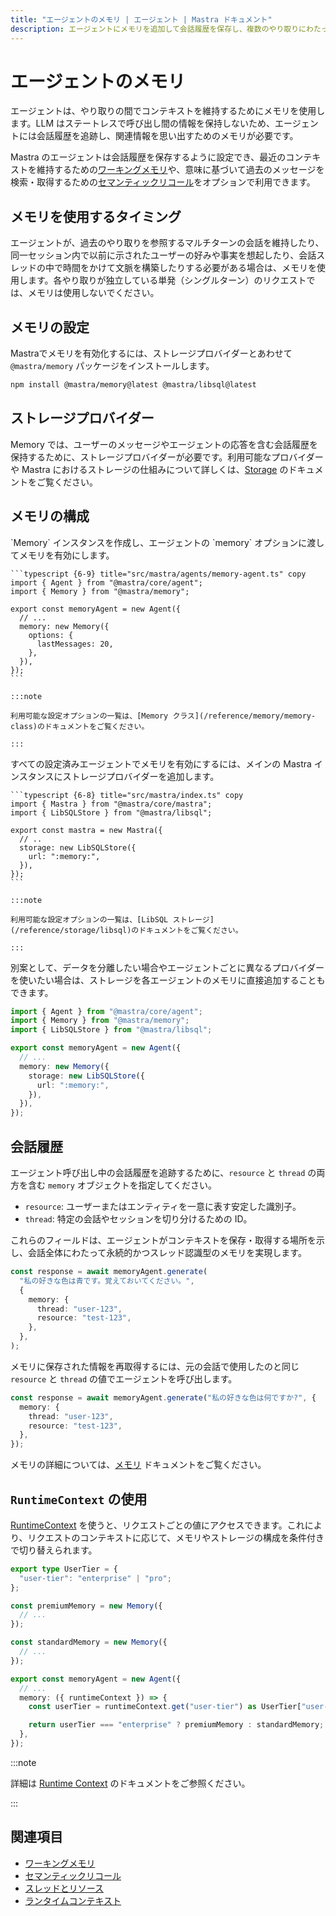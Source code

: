 ```yaml
---
title: "エージェントのメモリ | エージェント | Mastra ドキュメント"
description: エージェントにメモリを追加して会話履歴を保存し、複数のやり取りにわたってコンテキストを維持する方法を学びます。
---
```




# エージェントのメモリ

エージェントは、やり取りの間でコンテキストを維持するためにメモリを使用します。LLM はステートレスで呼び出し間の情報を保持しないため、エージェントには会話履歴を追跡し、関連情報を思い出すためのメモリが必要です。

Mastra のエージェントは会話履歴を保存するように設定でき、最近のコンテキストを維持するための[ワーキングメモリ](../memory/working-memory)や、意味に基づいて過去のメッセージを検索・取得するための[セマンティックリコール](../memory/semantic-recall)をオプションで利用できます。

## メモリを使用するタイミング

エージェントが、過去のやり取りを参照するマルチターンの会話を維持したり、同一セッション内で以前に示されたユーザーの好みや事実を想起したり、会話スレッドの中で時間をかけて文脈を構築したりする必要がある場合は、メモリを使用します。各やり取りが独立している単発（シングルターン）のリクエストでは、メモリは使用しないでください。

## メモリの設定

Mastraでメモリを有効化するには、ストレージプロバイダーとあわせて `@mastra/memory` パッケージをインストールします。

```bash npm2yarn copy
npm install @mastra/memory@latest @mastra/libsql@latest
```


## ストレージプロバイダー

Memory では、ユーザーのメッセージやエージェントの応答を含む会話履歴を保持するために、ストレージプロバイダーが必要です。利用可能なプロバイダーや Mastra におけるストレージの仕組みについて詳しくは、[Storage](/docs/server-db/storage) のドキュメントをご覧ください。

## メモリの構成

<Steps>
  <StepItem>
    `Memory` インスタンスを作成し、エージェントの `memory` オプションに渡してメモリを有効にします。

    ```typescript {6-9} title="src/mastra/agents/memory-agent.ts" copy
    import { Agent } from "@mastra/core/agent";
    import { Memory } from "@mastra/memory";

    export const memoryAgent = new Agent({
      // ...
      memory: new Memory({
        options: {
          lastMessages: 20,
        },
      }),
    });
    ```

    :::note

    利用可能な設定オプションの一覧は、[Memory クラス](/reference/memory/memory-class)のドキュメントをご覧ください。

    :::
  </StepItem>

  <StepItem>
    すべての設定済みエージェントでメモリを有効にするには、メインの Mastra インスタンスにストレージプロバイダーを追加します。

    ```typescript {6-8} title="src/mastra/index.ts" copy
    import { Mastra } from "@mastra/core/mastra";
    import { LibSQLStore } from "@mastra/libsql";

    export const mastra = new Mastra({
      // ..
      storage: new LibSQLStore({
        url: ":memory:",
      }),
    });
    ```

    :::note

    利用可能な設定オプションの一覧は、[LibSQL ストレージ](/reference/storage/libsql)のドキュメントをご覧ください。

    :::
  </StepItem>
</Steps>

別案として、データを分離したい場合やエージェントごとに異なるプロバイダーを使いたい場合は、ストレージを各エージェントのメモリに直接追加することもできます。

```typescript {7-10} title="src/mastra/agents/memory-agent.ts" copy
import { Agent } from "@mastra/core/agent";
import { Memory } from "@mastra/memory";
import { LibSQLStore } from "@mastra/libsql";

export const memoryAgent = new Agent({
  // ...
  memory: new Memory({
    storage: new LibSQLStore({
      url: ":memory:",
    }),
  }),
});
```


## 会話履歴

エージェント呼び出し中の会話履歴を追跡するために、`resource` と `thread` の両方を含む `memory` オブジェクトを指定してください。

* `resource`: ユーザーまたはエンティティを一意に表す安定した識別子。
* `thread`: 特定の会話やセッションを切り分けるための ID。

これらのフィールドは、エージェントがコンテキストを保存・取得する場所を示し、会話全体にわたって永続的かつスレッド認識型のメモリを実現します。

```typescript {3-4}
const response = await memoryAgent.generate(
  "私の好きな色は青です。覚えておいてください。",
  {
    memory: {
      thread: "user-123",
      resource: "test-123",
    },
  },
);
```

メモリに保存された情報を再取得するには、元の会話で使用したのと同じ `resource` と `thread` の値でエージェントを呼び出します。

```typescript {3-4}
const response = await memoryAgent.generate("私の好きな色は何ですか?", {
  memory: {
    thread: "user-123",
    resource: "test-123",
  },
});
```

メモリの詳細については、[メモリ](../memory/overview) ドキュメントをご覧ください。


## `RuntimeContext` の使用

[RuntimeContext](/docs/server-db/runtime-context) を使うと、リクエストごとの値にアクセスできます。これにより、リクエストのコンテキストに応じて、メモリやストレージの構成を条件付きで切り替えられます。

```typescript title="src/mastra/agents/memory-agent.ts" showLineNumbers
export type UserTier = {
  "user-tier": "enterprise" | "pro";
};

const premiumMemory = new Memory({
  // ...
});

const standardMemory = new Memory({
  // ...
});

export const memoryAgent = new Agent({
  // ...
  memory: ({ runtimeContext }) => {
    const userTier = runtimeContext.get("user-tier") as UserTier["user-tier"];

    return userTier === "enterprise" ? premiumMemory : standardMemory;
  },
});
```

:::note

詳細は [Runtime Context](/docs/server-db/runtime-context) のドキュメントをご参照ください。

:::


## 関連項目

- [ワーキングメモリ](../memory/working-memory)
- [セマンティックリコール](../memory/semantic-recall)
- [スレッドとリソース](../memory/threads-and-resources)
- [ランタイムコンテキスト](/docs/server-db/runtime-context)
